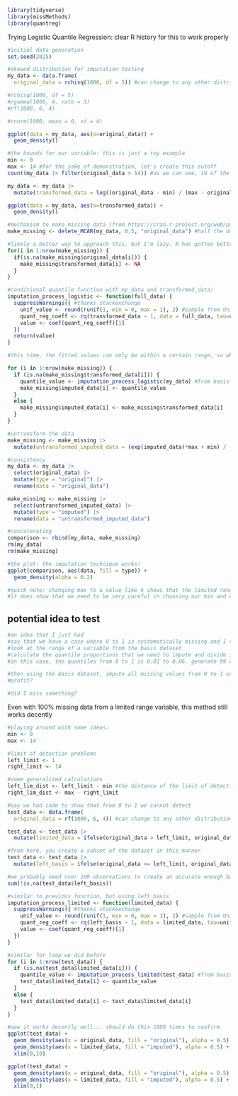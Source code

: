 ```r
library(tidyverse)
library(missMethods)
library(quantreg)
```

Trying Logistic Quantile Regression: clear R history for this to work properly

```r
#initial data generation
set.seed(2025)

#skewed distribution for imputation testing
my_data <- data.frame(
  original_data = rchisq(1000, df = 5)) #can change to any other distribution: try F and gamma?

#rchisq(1000, df = 5)
#rgamma(1000, 4, rate = 3)
#rf(1000, 6, 4)

#rnorm(1000, mean = 0, sd = 4)

ggplot(data = my_data, aes(x=original_data)) +
  geom_density()
```

```r
#the bounds for our variable: this is just a toy example
min <- 0
max <- 14 #for the sake of demonstration, let's create this cutoff
count(my_data |> filter(original_data > 14)) #as we can see, 10 of the 1000 obs are out of the range

my_data <- my_data |>
  mutate(transformed_data = log((original_data - min) / (max - original_data)))

ggplot(data = my_data, aes(x=transformed_data)) +
  geom_density()
```

```r
#mechanism to make missing data (from https://cran.r-project.org/web/packages/missMethods/vignettes/Generating-missing-values.html)
make_missing <- delete_MCAR(my_data, 0.5, "original_data") #half the data is gone now

#likely a better way to approach this, but I'm lazy. R has gotten better with for loops
for(i in 1:nrow(make_missing)) {
  if(is.na(make_missing$original_data[i])) {
    make_missing$transformed_data[i] <- NA
  }
}
```

```r
#conditional quantile function with my_data and transformed_data!
imputation_process_logistic <- function(full_data) {
  suppressWarnings({ #thanks stackexchange
    unif_value <- round(runif(1, min = 0, max = 1), 2) #sample from Unif(0,1) and round to hundredths
    quant_reg_coeff <- rq(transformed_data ~ 1, data = full_data, tau=unif_value) #why is this 1?
    value <- coef(quant_reg_coeff)[1]
  })
  return(value)
}
```

```r
#this time, the fitted values can only be within a certain range, so when un-transforming it, we should never observe a value outside of (min, max)

for (i in 1:nrow(make_missing)) {
  if (is.na(make_missing$transformed_data[i])) {
    quantile_value <- imputation_process_logistic(my_data) #from basis dataset
    make_missing$imputed_data[i] <- quantile_value
  }
  else {
    make_missing$imputed_data[i] <- make_missing$transformed_data[i]
  }
}
```

```r
#untransform the data
make_missing <- make_missing |>
  mutate(untransformed_imputed_data = (exp(imputed_data)*max + min) / (1+exp(imputed_data)))
```

```r
#consistency
my_data <- my_data |>
  select(original_data) |>
  mutate(type = "original") |>
  rename(data = "original_data")

make_missing <- make_missing |>
  select(untransformed_imputed_data) |>
  mutate(type = "imputed") |>
  rename(data = "untransformed_imputed_data")

#concatenating
comparison <- rbind(my_data, make_missing)
rm(my_data)
rm(make_missing)

#the plot: the imputation technique works!
ggplot(comparison, aes(data, fill = type)) + 
  geom_density(alpha = 0.2)

#quick note: changing max to a value like 6 shows that the limited range works!
#it does show that we need to be very careful in choosing our min and max values
```

## potential idea to test

```r
#an idea that I just had
#say that we have a case where 0 to 1 is systematically missing and 1 to 14 is detected
#look at the range of a variable from the basis dataset
#calculate the quantile proportions that we need to impute and divide it by 100
#in this case, the quantiles from 0 to 1 is 0.01 to 0.06. generate 99 equidistant quantiles here

#then using the basis dataset, impute all missing values from 0 to 1 using these quantiles
#profit?

#did I miss something?

```

Even with 100% missing data from a limited range variable, this method still works decently

```r
#playing around with some ideas:
min <- 0
max <- 14

#limit of detection problems
left_limit <- 1
right_limit <- 14

#some generalized calculations
left_lim_dist <- left_limit - min #the distance of the limit of detection
right_lim_dist <- max - right_limit
```

```r
#say we had code to show that from 0 to 1 we cannot detect
test_data <- data.frame(
  original_data = rf(1000, 6, 4)) #can change to any other distribution: try F and gamma?

test_data <- test_data |>
  mutate(limited_data = ifelse(original_data > left_limit, original_data, NA)) #systematically missing

#from here, you create a subset of the dataset in this manner
test_data <- test_data |>
  mutate(left_basis = ifelse(original_data <= left_limit, original_data, NA)) #the basis for the limited range

#we probably need over 100 observations to create an accurate enough basis, but we can check this further
sum(!is.na(test_data$left_basis)) 
```

```r
#similar to previous function, but using left_basis
imputation_process_limited <- function(limited_data) {
  suppressWarnings({ #thanks stackexchange
    unif_value <- round(runif(1, min = 0, max = 1), 2) #sample from Unif(0,1) and round to hundredths
    quant_reg_coeff <- rq(left_basis ~ 1, data = limited_data, tau=unif_value)
    value <- coef(quant_reg_coeff)[1]
  })
}

#similar for loop we did before
for (i in 1:nrow(test_data)) {
  if (is.na(test_data$limited_data[i])) {
    quantile_value <- imputation_process_limited(test_data) #from basis dataset
    test_data$limited_data[i] <- quantile_value
  }
  else {
    test_data$limited_data[i] <- test_data$limited_data[i]
  }
}

#wow it works decently well... should do this 1000 times to confirm
ggplot(test_data) +
  geom_density(aes(x = original_data, fill = "original"), alpha = 0.5) +
  geom_density(aes(x = limited_data, fill = "imputed"), alpha = 0.5) + 
  xlim(0,10)

ggplot(test_data) +
  geom_density(aes(x = original_data, fill = "original"), alpha = 0.5) +
  geom_density(aes(x = limited_data, fill = "imputed"), alpha = 0.5) + 
  xlim(0,1)
```

